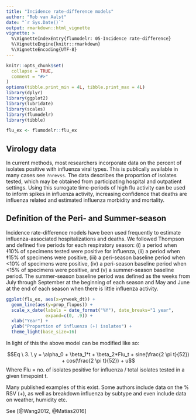 ```yaml
---
title: "Incidence rate-difference models"
author: "Rob van Aalst"
date: "`r Sys.Date()`"
output: rmarkdown::html_vignette
vignette: >
  %\VignetteIndexEntry{flumodelr: 05-Incidence rate-difference}
  %\VignetteEngine{knitr::rmarkdown}
  %\VignetteEncoding{UTF-8}
---
```


```r
knitr::opts_chunk$set(
  collapse = TRUE,
  comment = "#>"
)
options(tibble.print_min = 4L, tibble.print_max = 4L)
library(dplyr)
library(ggplot2)
library(lubridate)
library(scales)
library(flumodelr)
library(tibble)
```

```r
flu_ex <- flumodelr::flu_ex
```

## Virology data  

In current methods, most researchers incorporate data on the percent of isolates positive with influenza viral types. This is publically available in many cases see `?nrevss`. The data describes the proportion of isolates tested, which may be obtained from participating hospital and outpatient settings. Using this surrogate time-periods of high flu activity can be used to inform spikes in influenza activity, increasing confidence that deaths are influenza related and estimated influenza morbidity and mortality.  

## Definition of the Peri- and Summer-season

Incidence rate-difference models have been used frequently to estimate influenza-associated hospitalizations and
deaths. We followed Thompson  and defined five periods for each respiratory season: (i) a period when ‡10% of specimens tested were positive for influenza, (ii) a period when ‡15% of specimens were positive, (iii) a peri-season baseline period when <10% of specimens were positive, (iv) a peri-season baseline period when <15% of specimens were positive, and (v) a summer-season baseline period. The summer-season baseline period was defined as the weeks from July through September at the beginning of each season and May and June at the end of each season when there is little influenza activity.

```r
ggplot(flu_ex, aes(x=yrweek_dt)) + 
  geom_line(aes(y=prop_flupos)) +
  scale_x_date(labels = date_format("%Y"), date_breaks="1 year",
               expand=c(0, .9)) + 
  xlab("Year") + 
  ylab("Proportion of influenza (+) isolates") + 
  theme_light(base_size=16)
```

In light of this the above model can be modified like so:

$$Eq \ 3. \  y = \alpha_0 + \beta_1*t + \beta_2*Flu_t + sine(\frac{2 \pi t}{52}) + cos(\frac{2 \pi t}{52}) + u$$
Where Flu = no. of isolates positive for influenza / total isolates tested in a given timepoint t.  

Many published examples of this exist. Some authors include data on the % RSV (+), as well as breakdown influenza by subtype and even include data on weather, humidity etc.  

See [@Wang2012, @Matias2016]